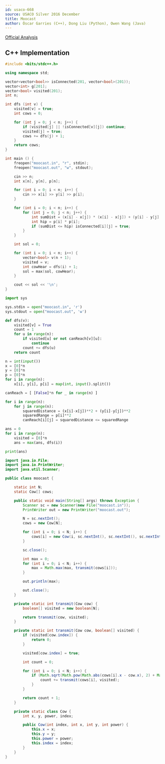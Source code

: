 ```yaml
---
id: usaco-668
source: USACO Silver 2016 December
title: Moocast
author: Óscar Garries (C++), Dong Liu (Python), Owen Wang (Java)
---
```


[Official Analysis](http://www.usaco.org/current/data/sol_moocast_silver_dec16.html)

<LanguageSection>
<CPPSection>

## C++ Implementation

```cpp
#include <bits/stdc++.h>

using namespace std;

vector<vector<bool>> isConnected(201, vector<bool>(201));
vector<int> g[201];
vector<bool> visited(201);
int n;

int dfs (int v) {
	visited[v] = true;
	int cows = 0;

	for (int j = 0; j < n; j++) {
		if (visited[j] || !isConnected[v][j]) continue;
		visited[j] = true;
		cows += dfs(j) + 1;
	}
	return cows;
}

int main () {
	freopen("moocast.in", "r", stdin);
	freopen("moocast.out", "w", stdout);

	cin >> n;
	int x[n], y[n], p[n];

	for (int i = 0; i < n; i++) {
		cin >> x[i] >> y[i] >> p[i];
	}

	for (int i = 0; i < n; i++) {
		for (int j = 0; j < n; j++) {
			int sumDist = (x[i] - x[j]) * (x[i] - x[j]) + (y[i] - y[j]) * (y[i] - y[j]);
			int hip = p[i] * p[i];
			if (sumDist <= hip) isConnected[i][j] = true;
		}
	}

	int sol = 0;

	for (int i = 0; i < n; i++) {
		vector<bool> v(n + 1);
		visited = v;
		int cowHear = dfs(i) + 1;
		sol = max(sol, cowHear);
	}

	cout << sol << '\n';
}

```

</CPPSection>

<PySection>

```py
import sys

sys.stdin = open("moocast.in", 'r')
sys.stdout = open("moocast.out", 'w')

def dfs(v):
	visited[v] = True
	count = 1
	for u in range(n):
		if visited[u] or not canReach[v][u]:
			continue
		count += dfs(u)
	return count

n = int(input())
x = [0]*n
y = [0]*n
p = [0]*n
for i in range(n):
	x[i], y[i], p[i] = map(int, input().split())

canReach = [ [False]*n for _ in range(n) ]

for i in range(n):
	for j in range(n):
		squaredDistance = (x[i]-x[j])**2 + (y[i]-y[j])**2
		squaredRange = p[i]**2
		canReach[i][j] = squaredDistance <= squaredRange

ans = 0
for i in range(n):
	visited = [0]*n
	ans = max(ans, dfs(i))

print(ans)
```

</PySection>

<JavaSection>

```java
import java.io.File;
import java.io.PrintWriter;
import java.util.Scanner;

public class moocast {

    static int N;
    static Cow[] cows;

    public static void main(String[] args) throws Exception {
        Scanner sc = new Scanner(new File("moocast.in"));
        PrintWriter out = new PrintWriter("moocast.out");

        N = sc.nextInt();
        cows = new Cow[N];

        for (int i = 0; i < N; i++) {
            cows[i] = new Cow(i, sc.nextInt(), sc.nextInt(), sc.nextInt());
        }

        sc.close();

        int max = 0;
        for (int i = 0; i < N; i++) {
            max = Math.max(max, transmit(cows[i]));
        }

        out.println(max);

        out.close();
    }

    private static int transmit(Cow cow) {
        boolean[] visited = new boolean[N];

        return transmit(cow, visited);
    }

    private static int transmit(Cow cow, boolean[] visited) {
        if (visited[cow.index]) {
            return 0;
        }

        visited[cow.index] = true;

        int count = 0;

        for (int i = 0; i < N; i++) {
            if (Math.sqrt(Math.pow(Math.abs(cows[i].x - cow.x), 2) + Math.pow(Math.abs(cows[i].y - cow.y), 2)) < cow.power) {
                count += transmit(cows[i], visited);
            }
        }

        return count + 1;
    }

    private static class Cow {
        int x, y, power, index;

        public Cow(int index, int x, int y, int power) {
            this.x = x;
            this.y = y;
            this.power = power;
            this.index = index;
        }
    }
}
```

</JavaSection>

</LanguageSection>
